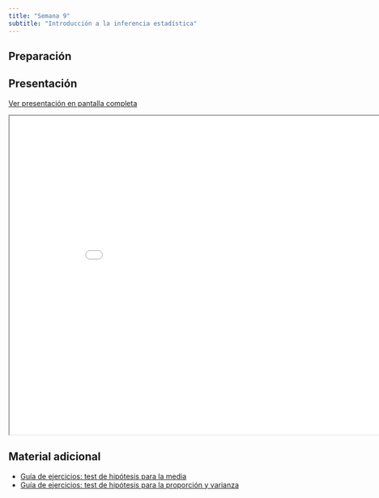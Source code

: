 ```yaml
---
title: "Semana 9"
subtitle: "Introducción a la inferencia estadística"
---
```


## Preparación


## Presentación

[Ver presentación en pantalla completa](../slides/lec_week9.html)

```{=html}
<iframe class="slide-deck" src="../slides/lec_week9.html" height="630" width="900"></iframe>
```

## Material adicional

- [Guía de ejercicios: test de hipótesis para la media](../documents/Prueba_2/exercises_ht_mean.pdf)
- [Guía de ejercicios: test de hipótesis para la proporción y varianza](../documents/Prueba_2/exercises_ht_prop_var.pdf)